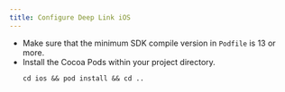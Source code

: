 ```yaml
---
title: Configure Deep Link iOS
---
```


- Make sure that the minimum SDK compile version in `Podfile` is 13 or more.
- Install the Cocoa Pods within your project directory.
  ```
  cd ios && pod install && cd ..
  ```
